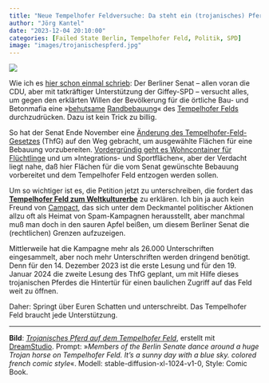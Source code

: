 ```yaml
---
title: "Neue Tempelhofer Feldversuche: Da steht ein (trojanisches) Pferd auf dem Feld"
author: "Jörg Kantel"
date: "2023-12-04 20:10:00"
categories: [Failed State Berlin, Tempelhofer Feld, Politik, SPD]
image: "images/trojanischespferd.jpg"
---
```


[![](images/trojanischespferd-b.jpg)](https://www.flickr.com/photos/schockwellenreiter/53375721813/)

Wie ich es [hier schon einmal schrieb](https://kantel.github.io/posts/2023081901_tempelhofer_feld/): Der Berliner Senat -- allen voran die CDU, aber mit tatkräftiger Unterstützung der Giffey-SPD -- versucht alles, um gegen den erklärten Willen der Bevölkerung für die örtliche Bau- und Betonmafia eine »[behutsame](https://www.rbb24.de/politik/beitrag/2023/11/berlin-cdu-bebauung-tempelhofer-feld-hochhaeuser-alexanderplatz-sbahn-ring.html) [Randbebauung](https://www.tagesspiegel.de/berlin/randbebauung-des-tempelhofer-feldes-cdu-fraktion-will-berliner-erneut-abstimmen-lassen-10840762.html)« des [Tempelhofer Felds](https://de.wikipedia.org/wiki/Tempelhofer_Feld) durchzudrücken. Dazu ist kein Trick zu billig.

So hat der Senat Ende November eine [Änderung des Tempelhofer-Feld-Gesetzes](https://www.thf100.de/index/articles/pressemitteilung-senatsplan-f%C3%BCr-%C3%A4nderung-des-thf-g-wird-integrative-projekte-zerst%C3%B6ren.html) (ThfG) auf den Weg gebracht, um ausgewählte Flächen für eine Bebauung vorzubereiten. [Vordergründig geht es Wohncontainer für Flüchtlinge](https://www.thf100.de/index/articles/pressemitteilung-trojanisches-pferd-im-galopp-aufs-tempelhofer-feld.html) und um »Integrations- und Sportflächen«, aber der Verdacht liegt nahe, daß hier Flächen für die vom Senat gewünschte Bebauung vorbereitet und dem Tempelhofer Feld entzogen werden sollen.

Um so wichtiger ist es, die Petition jetzt zu unterschreiben, die fordert das **[Tempelhofer Feld zum Weltkulturerbe](https://weact.campact.de/petitions/tempelhofer-feld-als-weltkulturerbe-eintragen)** zu erklären. Ich bin ja auch kein Freund von [Campact](https://de.wikipedia.org/wiki/Campact), das sich unter dem Deckmantel politischer Aktionen allzu oft als Heimat von Spam-Kampagnen herausstellt, aber manchmal muß man doch in den sauren Apfel beißen, um diesem Berliner Senat die (rechtlichen) Grenzen aufzuzeigen.

Mittlerweile hat die Kampagne mehr als 26.000 Unterschriften eingesammelt, aber noch mehr Unterschriften werden dringend benötigt. Denn für den 14. Dezember 2023 ist die erste Lesung und für den 19. Januar 2024 die zweite Lesung des ThfG geplant, um mit Hilfe dieses trojanischen Pferdes die Hintertür für einen baulichen Zugriff auf das Feld weit zu öffnen.

Daher: Springt über Euren Schatten und unterschreibt. Das Tempelhofer Feld braucht jede Unterstützung.

---

**Bild**: *[Trojanisches Pferd auf dem Tempelhofer Feld](https://www.flickr.com/photos/schockwellenreiter/53375721813/)*, erstellt mit [DreamStudio](https://beta.dreamstudio.ai/generate). Prompt: »*Members of the Berlin Senate dance around a huge Trojan horse on Tempelhofer Feld. It's a sunny day with a blue sky. colored french comic style*«. Modell: stable-diffusion-xl-1024-v1-0, Style: Comic Book.

